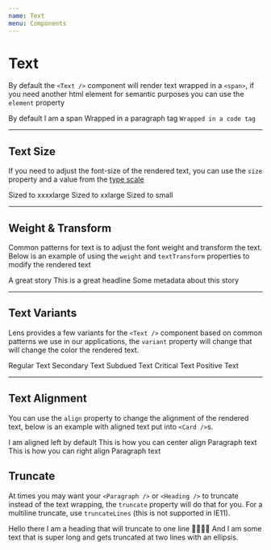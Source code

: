 ```yaml
---
name: Text
menu: Components
---
```



# Text

By default the `<Text />` component will render text wrapped in a `<span>`, if you need another html element for semantic purposes you can use the `element` property

<Playground>
  <Text>By default I am a span</Text>
  <Paragraph>Wrapped in a paragraph tag</Paragraph>
  <Code>Wrapped in a code tag</Code>
</Playground>

---

## Text Size

If you need to adjust the font-size of the rendered text, you can use the `size` property and a value from the [type scale](/#!/Typography)

<Playground>
  <Text fontSize="xxxxlarge">Sized to xxxxlarge</Text>
  <Text fontSize="xxlarge">Sized to xxlarge</Text>
  <Text fontSize="small">Sized to small</Text>
</Playground>

---

## Weight & Transform

Common patterns for text is to adjust the font weight and transform the text. Below is an example of using the `weight` and `textTransform` properties to modify the rendered text

<Playground>
  <Text fontSize="small" textTransform="upper" fontWeight="semiBold">
    A great story
  </Text>
  <Text fontSize="xxxxlarge" fontWeight="light">
    This is a great headline
  </Text>
  <Text fontSize="small" textTransform="caps">
    Some metadata about this story
  </Text>
</Playground>

---

## Text Variants

Lens provides a few variants for the `<Text />` component based on common patterns we use in our applications, the `variant` property will change that will change the color the rendered text.

<Playground>
  <Text>Regular Text</Text>
  <Text variant="secondary">Secondary Text</Text>
  <Text variant="subdued">Subdued Text</Text>
  <Text variant="critical">Critical Text</Text>
  <Text variant="positive">Positive Text</Text>
</Playground>

---

## Text Alignment

You can use the `align` property to change the alignment of the rendered text, below is an example with aligned text put into `<Card />`s.

<Playground>
  <Card>
    <CardContent>
      <Paragraph> I am aligned left by default</Paragraph>
    </CardContent>
  </Card>
  <Card>
    <CardContent>
      <Paragraph align="center">
        This is how you can center align Paragraph text
      </Paragraph>
    </CardContent>
  </Card>
  <Card>
    <CardContent>
      <Paragraph align="right">
        This is how you can right align Paragraph text
      </Paragraph>
    </CardContent>
  </Card>
</Playground>

## Truncate

At times you may want your `<Paragraph />` or `<Heading />` to truncate instead of the text wrapping, the `truncate` property will do that for you. For a multiline truncate, use `truncateLines` (this is not supported in IE11).

<Playground>
  <div style={{ width: '40%' }}>
    <Heading truncate is="h2">
      Hello there I am a heading that will truncate to one line 🍕🥑🍪🥓
    </Heading>
    <Paragraph truncateLines={2}>
      And I am some text that is super long and gets truncated at two lines with
      an ellipsis.
    </Paragraph>
  </div>
</Playground>
